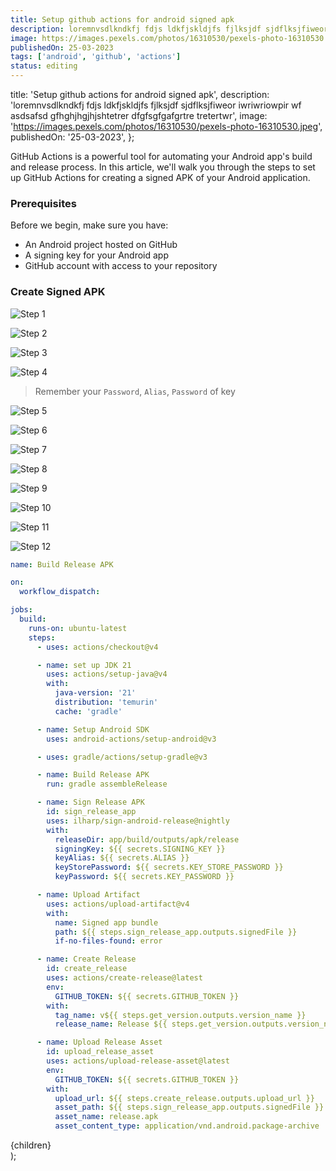 ```yaml
---
title: Setup github actions for android signed apk
description: loremnvsdlkndkfj fdjs ldkfjskldjfs fjlksjdf sjdflksjfiweor iwriwriowpir wf asdsafsd gfhghjhgjhjshtetrer dfgfsgfgafgrtre tretertwr
image: https://images.pexels.com/photos/16310530/pexels-photo-16310530.jpeg
publishedOn: 25-03-2023
tags: ['android', 'github', 'actions']
status: editing
---
```


  title: 'Setup github actions for android signed apk',
  description:
    'loremnvsdlkndkfj fdjs ldkfjskldjfs fjlksjdf sjdflksjfiweor iwriwriowpir wf asdsafsd gfhghjhgjhjshtetrer dfgfsgfgafgrtre tretertwr',
  image: 'https://images.pexels.com/photos/16310530/pexels-photo-16310530.jpeg',
  publishedOn: '25-03-2023',
};


<BlogHero slug="setup-github-for-android-signed-apk" />

GitHub Actions is a powerful tool for automating your Android app's build and release process. In this article, we'll walk you through the steps to set up GitHub Actions for creating a signed APK of your Android application.

### Prerequisites

Before we begin, make sure you have:

- An Android project hosted on GitHub
- A signing key for your Android app
- GitHub account with access to your repository

### Create Signed APK

![Step 1](/articles-assests/setup-github-for-android-signed-apk/Step1.png)

![Step 2](/articles-assests/setup-github-for-android-signed-apk/Step2.png)

![Step 3](/articles-assests/setup-github-for-android-signed-apk/Step3.png)

![Step 4](/articles-assests/setup-github-for-android-signed-apk/Step4.png)

> Remember your `Password`, `Alias`, `Password` of key

![Step 5](/articles-assests/setup-github-for-android-signed-apk/Step5.png)

![Step 6](/articles-assests/setup-github-for-android-signed-apk/Step6.png)

![Step 7](/articles-assests/setup-github-for-android-signed-apk/Step7.png)

![Step 8](/articles-assests/setup-github-for-android-signed-apk/Step8.png)

![Step 9](/articles-assests/setup-github-for-android-signed-apk/Step9.png)

![Step 10](/articles-assests/setup-github-for-android-signed-apk/Step10.png)

![Step 11](/articles-assests/setup-github-for-android-signed-apk/Step11.png)

![Step 12](/articles-assests/setup-github-for-android-signed-apk/Step12.png)

```yml
name: Build Release APK

on:
  workflow_dispatch:

jobs:
  build:
    runs-on: ubuntu-latest
    steps:
      - uses: actions/checkout@v4

      - name: set up JDK 21
        uses: actions/setup-java@v4
        with:
          java-version: '21'
          distribution: 'temurin'
          cache: 'gradle'

      - name: Setup Android SDK
        uses: android-actions/setup-android@v3

      - uses: gradle/actions/setup-gradle@v3

      - name: Build Release APK
        run: gradle assembleRelease

      - name: Sign Release APK
        id: sign_release_app
        uses: ilharp/sign-android-release@nightly
        with:
          releaseDir: app/build/outputs/apk/release
          signingKey: ${{ secrets.SIGNING_KEY }}
          keyAlias: ${{ secrets.ALIAS }}
          keyStorePassword: ${{ secrets.KEY_STORE_PASSWORD }}
          keyPassword: ${{ secrets.KEY_PASSWORD }}

      - name: Upload Artifact
        uses: actions/upload-artifact@v4
        with:
          name: Signed app bundle
          path: ${{ steps.sign_release_app.outputs.signedFile }}
          if-no-files-found: error

      - name: Create Release
        id: create_release
        uses: actions/create-release@latest
        env:
          GITHUB_TOKEN: ${{ secrets.GITHUB_TOKEN }}
        with:
          tag_name: v${{ steps.get_version.outputs.version_name }}
          release_name: Release ${{ steps.get_version.outputs.version_name }}

      - name: Upload Release Asset
        id: upload_release_asset
        uses: actions/upload-release-asset@latest
        env:
          GITHUB_TOKEN: ${{ secrets.GITHUB_TOKEN }}
        with:
          upload_url: ${{ steps.create_release.outputs.upload_url }}
          asset_path: ${{ steps.sign_release_app.outputs.signedFile }}
          asset_name: release.apk
          asset_content_type: application/vnd.android.package-archive
```

  <article className="article">{children}</article>
);
